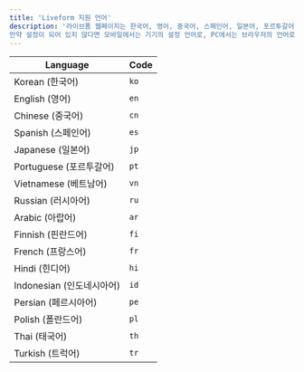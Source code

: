 ```yaml
---
title: 'Liveform 지원 언어'
description: '라이브폼 웹페이지는 한국어, 영어, 중국어, 스페인어, 일본어, 포르투갈어, 베트남어, 러시아어 등의 17가지 언어를 지원합니다. 라이브폼 URL에 lang 파라미터를 추가해 노출되는 기본 언어를 설정할 수 있습니다.
만약 설정이 되어 있지 않다면 모바일에서는 기기의 설정 언어로, PC에서는 브라우저의 언어로 노출됩니다.'
---
```


| Language                | Code |
|-------------------------|------|
| Korean (한국어)         | `ko` |
| English (영어)          | `en` |
| Chinese (중국어)        | `cn` |
| Spanish (스페인어)      | `es` |
| Japanese (일본어)       | `jp` |
| Portuguese (포르투갈어) | `pt` |
| Vietnamese (베트남어)   | `vn` |
| Russian (러시아어)      | `ru` |
| Arabic (아랍어)         | `ar` |
| Finnish (핀란드어)      | `fi` |
| French (프랑스어)       | `fr` |
| Hindi (힌디어)          | `hi` |
| Indonesian (인도네시아어) | `id` |
| Persian (페르시아어)    | `pe` |
| Polish (폴란드어)       | `pl` |
| Thai (태국어)           | `th` |
| Turkish (트럭어)      | `tr` |
